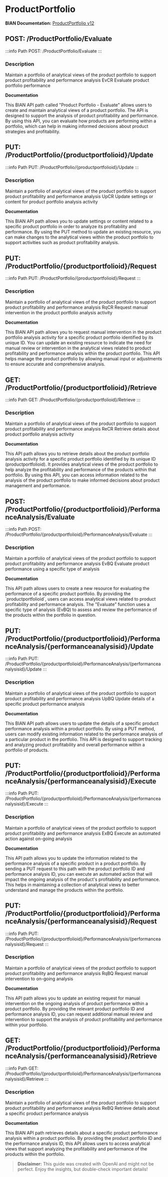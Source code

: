 # ProductPortfolio

**BIAN Documentation:** [ProductPortfolio v12](https://app.swaggerhub.com/apis/BIAN-3/ProductPortfolio/12.0.0)

## POST: /ProductPortfolio/Evaluate

:::info Path
POST: /ProductPortfolio/Evaluate
:::

### Description

Maintain a portfolio of analytical views of the product portfolio to support product profitability and performance analysis EvCR Evaluate product portfolio performance

**Documentation**

This BIAN API path called "Product Portfolio \- Evaluate" allows users to create and maintain analytical views of a product portfolio\. The API is designed to support the analysis of product profitability and performance\. By using this API\, you can evaluate how products are performing within a portfolio\, which can help in making informed decisions about product strategies and profitability\.

## PUT: /ProductPortfolio/\{productportfolioid\}/Update

:::info Path
PUT: /ProductPortfolio/\{productportfolioid\}/Update
:::

### Description

Maintain a portfolio of analytical views of the product portfolio to support product profitability and performance analysis UpCR Update settings or content for product portfolio analysis activity

**Documentation**

This BIAN API path allows you to update settings or content related to a specific product portfolio in order to analyze its profitability and performance\. By using the PUT method to update an existing resource\, you can make changes to the analytical views within the product portfolio to support activities such as product profitability analysis\.

## PUT: /ProductPortfolio/\{productportfolioid\}/Request

:::info Path
PUT: /ProductPortfolio/\{productportfolioid\}/Request
:::

### Description

Maintain a portfolio of analytical views of the product portfolio to support product profitability and performance analysis RqCR Request manual intervention in the product portfolio analysis activity

**Documentation**

This BIAN API path allows you to request manual intervention in the product portfolio analysis activity for a specific product portfolio identified by its unique ID\. You can update an existing resource to indicate the need for manual review or intervention in the analytical views related to product profitability and performance analysis within the product portfolio\. This API helps manage the product portfolio by allowing manual input or adjustments to ensure accurate and comprehensive analysis\.

## GET: /ProductPortfolio/\{productportfolioid\}/Retrieve

:::info Path
GET: /ProductPortfolio/\{productportfolioid\}/Retrieve
:::

### Description

Maintain a portfolio of analytical views of the product portfolio to support product profitability and performance analysis ReCR Retrieve details about product portfolio analysis activity

**Documentation**

This API path allows you to retrieve details about the product portfolio analysis activity for a specific product portfolio identified by its unique ID \(productportfolioid\)\. It provides analytical views of the product portfolio to help analyze the profitability and performance of the products within that portfolio\. By using this API\, you can access information related to the analysis of the product portfolio to make informed decisions about product management and performance\.

## POST: /ProductPortfolio/\{productportfolioid\}/PerformanceAnalysis/Evaluate

:::info Path
POST: /ProductPortfolio/\{productportfolioid\}/PerformanceAnalysis/Evaluate
:::

### Description

Maintain a portfolio of analytical views of the product portfolio to support product profitability and performance analysis EvBQ Evaluate product performance using a specific type of analysis

**Documentation**

This API path allows users to create a new resource for evaluating the performance of a specific product portfolio\. By providing the \`productportfolioid\`\, users can access analytical views related to product profitability and performance analysis\. The "Evaluate" function uses a specific type of analysis \(EvBQ\) to assess and review the performance of the products within the portfolio in question\.

## PUT: /ProductPortfolio/\{productportfolioid\}/PerformanceAnalysis/\{performanceanalysisid\}/Update

:::info Path
PUT: /ProductPortfolio/\{productportfolioid\}/PerformanceAnalysis/\{performanceanalysisid\}/Update
:::

### Description

Maintain a portfolio of analytical views of the product portfolio to support product profitability and performance analysis UpBQ Update details of a specific product performance analysis

**Documentation**

This BIAN API path allows users to update the details of a specific product performance analysis within a product portfolio\. By using a PUT method\, users can modify existing information related to the performance analysis of a particular product in the portfolio\. This API is designed to support tracking and analyzing product profitability and overall performance within a portfolio of products\.

## PUT: /ProductPortfolio/\{productportfolioid\}/PerformanceAnalysis/\{performanceanalysisid\}/Execute

:::info Path
PUT: /ProductPortfolio/\{productportfolioid\}/PerformanceAnalysis/\{performanceanalysisid\}/Execute
:::

### Description

Maintain a portfolio of analytical views of the product portfolio to support product profitability and performance analysis ExBQ Execute an automated action against on\-going analysis

**Documentation**

This API path allows you to update the information related to the performance analysis of a specific product in a product portfolio\. By sending a PUT request to this path with the product portfolio ID and performance analysis ID\, you can execute an automated action that will impact the ongoing analysis of the product's profitability and performance\. This helps in maintaining a collection of analytical views to better understand and manage the products within the portfolio\.

## PUT: /ProductPortfolio/\{productportfolioid\}/PerformanceAnalysis/\{performanceanalysisid\}/Request

:::info Path
PUT: /ProductPortfolio/\{productportfolioid\}/PerformanceAnalysis/\{performanceanalysisid\}/Request
:::

### Description

Maintain a portfolio of analytical views of the product portfolio to support product profitability and performance analysis RqBQ Request manual intervention to on\-going analysis

**Documentation**

This API path allows you to update an existing request for manual intervention on the ongoing analysis of product performance within a product portfolio\. By providing the relevant product portfolio ID and performance analysis ID\, you can request additional manual review and intervention to support the analysis of product profitability and performance within your portfolio\.

## GET: /ProductPortfolio/\{productportfolioid\}/PerformanceAnalysis/\{performanceanalysisid\}/Retrieve

:::info Path
GET: /ProductPortfolio/\{productportfolioid\}/PerformanceAnalysis/\{performanceanalysisid\}/Retrieve
:::

### Description

Maintain a portfolio of analytical views of the product portfolio to support product profitability and performance analysis ReBQ Retrieve details about a specific product performance analysis

**Documentation**

This BIAN API path retrieves details about a specific product performance analysis within a product portfolio\. By providing the product portfolio ID and the performance analysis ID\, this API allows users to access analytical views that support analyzing the profitability and performance of the products within the portfolio\.

> **Disclaimer:** This guide was created with OpenAI and might not be perfect. Enjoy the insights, but double-check important details!
